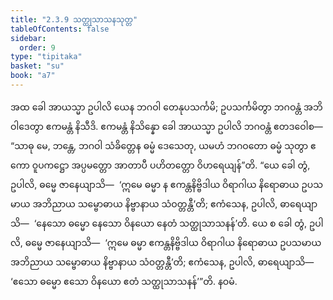 ```yaml
---
title: "2.3.9 သတ္ထုသာသနသုတ္တ"
tableOfContents: false
sidebar:
  order: 9
type: "tipitaka"
basket: "su"
book: "a7"
---
```



<DynamicBreadcrumb />

<Division number="83" book="a7" e="ch" v="16" p="507">

<Paragraph number="624" book="a7">
အထ ခေါ အာယသ္မာ ဥပါလိ ယေန ဘဂဝါ တေနုပသင်္ကမိ; ဥပသင်္ကမိတွာ ဘဂဝန္တံ အဘိဝါဒေတွာ ဧကမန္တံ နိသီဒိ. ဧကမန္တံ နိသိန္နော ခေါ အာယသ္မာ ဥပါလိ ဘဂဝန္တံ ဧတဒဝေါစ—
</Paragraph>

<Paragraph number="625" book="a7">
“သာဓု မေ, ဘန္တေ, ဘဂဝါ သံခိတ္တေန ဓမ္မံ ဒေသေတု, ယမဟံ ဘဂဝတော ဓမ္မံ သုတွာ ဧကော ဝူပကဋ္ဌော အပ္ပမတ္တော အာတာပီ ပဟိတတ္တော ဝိဟရေယျန်”တိ. “ယေ ခေါ တွံ, ဥပါလိ, ဓမ္မေ ဇာနေယျာသိ—  ‘ဣမေ ဓမ္မာ န ဧကန္တနိဗ္ဗိဒါယ ဝိရာဂါယ နိရောဓာယ ဥပသမာယ အဘိညာယ သမ္ဗောဓာယ နိဗ္ဗာနာယ သံဝတ္တန္တီ’တိ; ဧကံသေန, ဥပါလိ, ဓာရေယျာသိ—  ‘နေသော ဓမ္မော နေသော ဝိနယော နေတံ သတ္ထုသာသနန်’တိ. ယေ စ ခေါ တွံ, ဥပါလိ, ဓမ္မေ ဇာနေယျာသိ—  ‘ဣမေ ဓမ္မာ ဧကန္တနိဗ္ဗိဒါယ ဝိရာဂါယ နိရောဓာယ ဥပသမာယ အဘိညာယ သမ္ဗောဓာယ နိဗ္ဗာနာယ သံဝတ္တန္တီ’တိ; ဧကံသေန, ဥပါလိ, ဓာရေယျာသိ—  ‘ဧသော ဓမ္မော ဧသော ဝိနယော ဧတံ သတ္ထုသာသနန်’”တိ.

</Paragraph>
</Division>

<Paragraph number="626" type="center" book="a7">
နဝမံ.
</Paragraph>